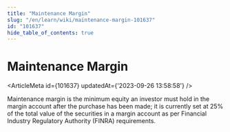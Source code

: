 ```yaml
---
title: "Maintenance Margin"
slug: "/en/learn/wiki/maintenance-margin-101637"
id: "101637"
hide_table_of_contents: true
---
```



# Maintenance Margin

<ArticleMeta id={101637} updatedAt={'2023-09-26 13:58:58'} />
<div className='border-solid border-b border-t-0 my-4 border-[var(--ifm-color-gray-300)]' />

Maintenance margin is the minimum equity an investor must hold in the margin account after the purchase has been made; it is currently set at 25% of the total value of the securities in a margin account as per Financial Industry Regulatory Authority (FINRA) requirements.
